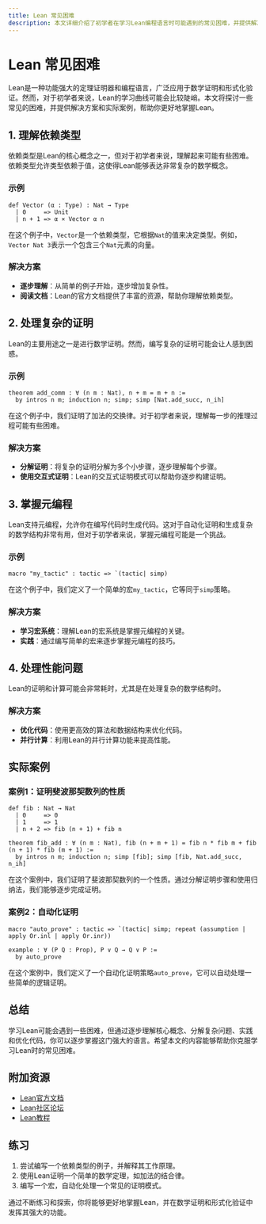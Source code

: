 ```yaml
---
title: Lean 常见困难
description: 本文详细介绍了初学者在学习Lean编程语言时可能遇到的常见困难，并提供解决方案和实际案例。
---
```


# Lean 常见困难

Lean是一种功能强大的定理证明器和编程语言，广泛应用于数学证明和形式化验证。然而，对于初学者来说，Lean的学习曲线可能会比较陡峭。本文将探讨一些常见的困难，并提供解决方案和实际案例，帮助你更好地掌握Lean。

## 1. 理解依赖类型

依赖类型是Lean的核心概念之一，但对于初学者来说，理解起来可能有些困难。依赖类型允许类型依赖于值，这使得Lean能够表达非常复杂的数学概念。

### 示例

```lean
def Vector (α : Type) : Nat → Type
  | 0     => Unit
  | n + 1 => α × Vector α n
```

在这个例子中，`Vector`是一个依赖类型，它根据`Nat`的值来决定类型。例如，`Vector Nat 3`表示一个包含三个`Nat`元素的向量。

### 解决方案

- **逐步理解**：从简单的例子开始，逐步增加复杂性。
- **阅读文档**：Lean的官方文档提供了丰富的资源，帮助你理解依赖类型。

## 2. 处理复杂的证明

Lean的主要用途之一是进行数学证明。然而，编写复杂的证明可能会让人感到困惑。

### 示例

```lean
theorem add_comm : ∀ (n m : Nat), n + m = m + n :=
  by intros n m; induction n; simp; simp [Nat.add_succ, n_ih]
```

在这个例子中，我们证明了加法的交换律。对于初学者来说，理解每一步的推理过程可能有些困难。

### 解决方案

- **分解证明**：将复杂的证明分解为多个小步骤，逐步理解每个步骤。
- **使用交互式证明**：Lean的交互式证明模式可以帮助你逐步构建证明。

## 3. 掌握元编程

Lean支持元编程，允许你在编写代码时生成代码。这对于自动化证明和生成复杂的数学结构非常有用，但对于初学者来说，掌握元编程可能是一个挑战。

### 示例

```lean
macro "my_tactic" : tactic => `(tactic| simp)
```

在这个例子中，我们定义了一个简单的宏`my_tactic`，它等同于`simp`策略。

### 解决方案

- **学习宏系统**：理解Lean的宏系统是掌握元编程的关键。
- **实践**：通过编写简单的宏来逐步掌握元编程的技巧。

## 4. 处理性能问题

Lean的证明和计算可能会非常耗时，尤其是在处理复杂的数学结构时。

### 解决方案

- **优化代码**：使用更高效的算法和数据结构来优化代码。
- **并行计算**：利用Lean的并行计算功能来提高性能。

## 实际案例

### 案例1：证明斐波那契数列的性质

```lean
def fib : Nat → Nat
  | 0     => 0
  | 1     => 1
  | n + 2 => fib (n + 1) + fib n

theorem fib_add : ∀ (n m : Nat), fib (n + m + 1) = fib n * fib m + fib (n + 1) * fib (m + 1) :=
  by intros n m; induction n; simp [fib]; simp [fib, Nat.add_succ, n_ih]
```

在这个案例中，我们证明了斐波那契数列的一个性质。通过分解证明步骤和使用归纳法，我们能够逐步完成证明。

### 案例2：自动化证明

```lean
macro "auto_prove" : tactic => `(tactic| simp; repeat (assumption | apply Or.inl | apply Or.inr))

example : ∀ (P Q : Prop), P ∨ Q → Q ∨ P :=
  by auto_prove
```

在这个案例中，我们定义了一个自动化证明策略`auto_prove`，它可以自动处理一些简单的逻辑证明。

## 总结

学习Lean可能会遇到一些困难，但通过逐步理解核心概念、分解复杂问题、实践和优化代码，你可以逐步掌握这门强大的语言。希望本文的内容能够帮助你克服学习Lean时的常见困难。

## 附加资源

- [Lean官方文档](https://leanprover.github.io/documentation/)
- [Lean社区论坛](https://leanprover.zulipchat.com/)
- [Lean教程](https://leanprover.github.io/theorem_proving_in_lean/)

## 练习

1. 尝试编写一个依赖类型的例子，并解释其工作原理。
2. 使用Lean证明一个简单的数学定理，如加法的结合律。
3. 编写一个宏，自动化处理一个常见的证明模式。

通过不断练习和探索，你将能够更好地掌握Lean，并在数学证明和形式化验证中发挥其强大的功能。